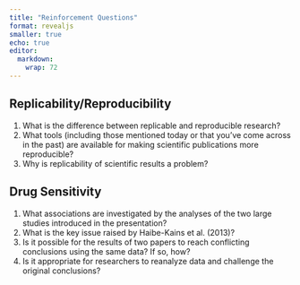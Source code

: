```yaml
---
title: "Reinforcement Questions"
format: revealjs
smaller: true
echo: true
editor: 
  markdown: 
    wrap: 72
---
```


## Replicability/Reproducibility

1.  What is the difference between replicable and reproducible research?
2.  What tools (including those mentioned today or that you’ve come
    across in the past) are available for making scientific publications
    more reproducible?
3.  Why is replicability of scientific results a problem?

## Drug Sensitivity

1.  What associations are investigated by the analyses of the two large studies
    introduced in the presentation?
2.  What is the key issue raised by Haibe-Kains et al. (2013)?
3.  Is it possible for the results of two papers to reach conflicting
    conclusions using the same data? If so, how? 
4.  Is it appropriate for researchers to reanalyze data and challenge
    the original conclusions?
